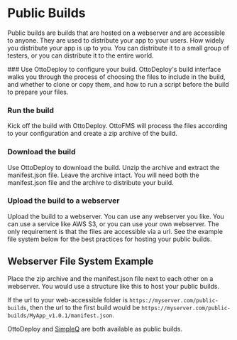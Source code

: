 
# Public Builds

Public builds are builds that are hosted on a webserver and are accessible to anyone. They are used to distribute your app to your users. How widely you distribute your app is up to you. You can distribute it to a small group of testers, or you can distribute it to the entire world.

<Steps>
### Use OttoDeploy to configure your build.
OttoDeploy's build interface walks you through the process of choosing the files to include in the build, and whether to clone or copy them, and how to run a script before the build to prepare your files.

### Run the build

Kick off the build with OttoDeploy. OttoFMS will process the files according to your configuration and create a zip archive of the build.

### Download the build

Use OttoDeploy to download the build. Unzip the archive and extract the manifest.json file. Leave the archive intact. You will need both the manifest.json file and the archive to distribute your build.

### Upload the build to a webserver

Upload the build to a webserver. You can use any webserver you like. You can use a service like AWS S3, or you can use your own webserver. The only requirement is that the files are accessible via a url. See the example file system below for the best practices for hosting your public builds.

</Steps>

## Webserver File System Example

Place the zip archive and the manifest.json file next to each other on a webserver. You would use a structure like this to host your public builds.

<FileTree>
  <FileTree.Folder open={true} name="web-accessible-folder" defaultOpen>
    <FileTree.Folder open={true} name="MyApp_v1.0.1">
      <FileTree.File name="manifest.json" />
      <FileTree.File name="MyApp_v1.0.1.zip" />
    </FileTree.Folder>
    <FileTree.Folder open={true} name="MyApp_v1.1.0">
      <FileTree.File name="manifest.json" />
      <FileTree.File name="MyApp_v1.1.0.zip" />
    </FileTree.Folder>
    <FileTree.Folder open={true} name="MyApp_v2.1.0">
      <FileTree.File name="manifest.json" />
      <FileTree.File name="MyApp_v2.0.0.zip" />
    </FileTree.Folder>
  </FileTree.Folder>
</FileTree>

If the url to your web-accessible folder is `https://myserver.com/public-builds`, then the url to the first build would be `https://myserver.com/public-builds/MyApp_v1.0.1/manifest.json`.

OttoDeploy and [SimpleQ](https://simpleq.proofgeist.com) are both available as public builds.
